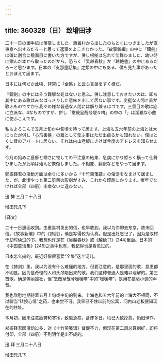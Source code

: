 ```yaml
---
---
---
```

title: 360328（日） 致增田涉
---




二十一日の御手紙は落掌しました。惠曇村から出したのもとくにつきましたが直東京へ出するだろーと思って返事をよこさなかった。『故事新編』の中に『鑄劍』は確に割合に穞面目に書いた方ですが、併し根拠は忘れて仕舞ひました、幼い時に赗んだ本から取ったのだから。恐らく『吴越春秋』か『越絶書』の中にあるだろーと思ひます。日本の『支那童話集』之類の中にもある、僕も見た事があったとおぼえて居ます。

日本には何だか此頃、非常に「全集」と云ふ言葉をすく様だ。

『鑄劍』の中にはそう難解な処はないと思ふ。併し注意しておきたいのは、即ち其中にある歌はみなはっきりした意味を出して居ない事です。変挺な人間と首が歌ふものですから我々の様な普通な人間には解り兼るはづです。三番目の歌は宓に立派な、4なものですが、併し「堂哉皇哉兮噯々唷」の中の「」は淫猥な小曲に使ふこえです。

私もよろこんで五月上旬か中旬頃を待って居ます。上海も五六年前の上海とは大にったが併し「心氘軎换」の蘺として使ふ事はただ出瘄るかも知れない。僕はとくに昔のアパートに居ない、それは内山老板にきけば今度のアドレスを知らせます。

今月の始めに疲瘆と寒さに牷しての不注意の結果、急病にかり暫らく横って仕舞ひましたが此頃は殆んど恢復しました。不相変、翻訳などをやって居ます。

鄭振鐸君の活動方面は余りに多いから『十竹齋箋譜』の催促をなまけて居ました、が、此頃やっと第二册目の彫刻がすみ、これから印刷にかります。瘄年でなければ全部（四册）出瘄ないに違ひない。

迅 捭 三月二十八日

增田兄几下

[译文]

二十一日惠函收到。由惠昙村发出的信，也早收到。我以为你即去东京，故未回信。《故事新编》中的《铸剑》，确是写得较为认真。但是出处忘记了，因为是取材于幼时读过的书，我想也许是在《吴越春秋》或《越绝书》[244]里面。日本的《中国童话集》[245]之类中也有，我记得也是看见过的。

日本怎么搞的，最近好像很喜爱“全集”这个词儿。

在《铸剑》里，我以为没有什么难懂的地方。但要注意的，是那里面的歌，意思都不明显，因为是奇怪的人和头颅唱出来的歌，我们这种普通人是难以理解的。第三首歌，确是伟丽雄壮，但“堂哉皇哉兮嗳嗳唷”中的“嗳嗳唷”，是用在猥亵小调的声音。

我也欣慰地期待着五月上旬或中旬的到来。上海也和五六年前的上海大不相同，不过聊当“转换心情”之药，也未尝不可。我早已不住以前的公寓，问内山老板便知现在的住址。

本月初，因未注意疲劳和寒冷，致患急症，卧床多日，顷已大致痊愈，仍旧译作。

郑振铎君因活动过多，对《十竹斋笺谱》督促不力，但现在第二册总算刻好，即将付印，全部（四册）不到明年是出不成的。

迅 拜 三月二十八日

增田兄几下